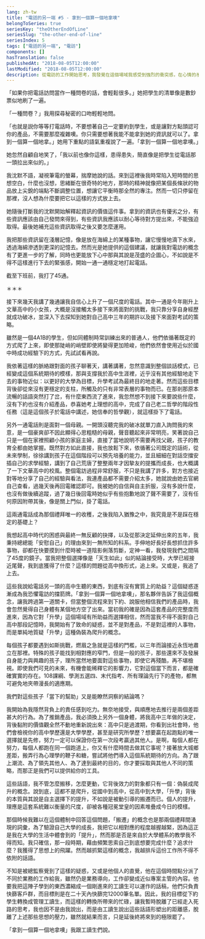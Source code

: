 ```yaml
---
lang: zh-tw
title: "電話的另一端 #5 - 拿到一個算一個地拿噢"
belongToSeries: true
seriesKey: "theOtherEndOfLine"
seriesSlug: "the-other-end-of-line"
seriesIndex: 5
tags: ["電話的另一端", "電訪"]
components: []
hasTranslation: false
publishedAt: "2018-08-05T12:00:00"
lastModified: "2018-08-05T12:00:00"
description: 從電訪的工作開始思考，我發覺在這個場域我感受到強烈的衝突感，在心情的矛盾中我理解到，所謂的「升學」只不過是偽裝成爬升的虛假概念。
---
```


「如果你把電話訪問當作一種問卷的話，會輕鬆很多。」她把學生的清單像是數鈔票似地刷了一遍。

「一種問卷？」我用探尋秘密的口吻輕輕地問。

「也就是説你等等打電話時，不要想著自己一定要約到學生，或是讓對方點頭認可你的產品，不需要那麼複雜噢。你只需要想著我能不能拿到她的資訊就可以了。拿到一個算一個地拿。」她用下重點的語氣重複說了一遍。「拿到一個算一個地拿噢。」

她忽然自顧自地笑了，「我以前也像你這樣，患得患失，簡直像是把學生從電話那一頭拉出來似的。」

我沈默不語，凝視筆電的螢幕，揣摩她說的話。來到這裡後我時常陷入短時間的思想空白，什麼也沒想，思緒斷在很奇特的地方，那時的精神就像把某個長條狀的物品放上尖銳的端點不斷調整位置，想讓它平衡時那全然的專注。然而一切只停留在那裡，沒人想為什麼要把它以這樣的方式放上去。

她隨後打斷我的沈默開始解釋起資訊的價值這件事。拿到的資訊也有優劣之分，有些資訊應該由自己發問來得到，有些資訊我應該以耐心等待對方提出來，不能強迫取得。最後她補充這些資訊取得之後又要怎麼運用。

我把那些資訊留在淺層記憶，像是放在海綿上的某種事物，讓它慢慢地滴下水來，透過海綿滲透到更深的記憶去。然而光是她提供的這個建議，就讓我對電訪的概念有了更進一步的了解，同時也更能放下心中那與其說是茂盛的企圖心，不如說是不得不這樣進行下去的緊張感，開始一通一通穩定地打起電話。

截至下班前，我打了45通。

＊＊＊

接下來幾天我講了幾通讓我自信心上升了一個尺度的電話。其中一通是今年剛升上文華高中的小女孩，大概是沒接觸太多接下來將面對的挑戰，我只靠分享自身經歷就成功破冰，並深入下去探知到她對自己高中三年的期許以及接下來面對考試的策略。

雖然是一個4A1B的學生，但如同體制時常訓練出來的普通人，他們依循著既定的方式爬了上來，即使那陡峭的峭壁即使將變得更加險峻，他們依然會使用近似於國中時成功經驗下的方式，先試試看再說。

我依著這樣的脈絡跟對面的孩子聊著天，講著講著，忽然意識到整個談話模式，已經變成這個系統期待的模樣，那與支撐我於高中生涯裡，近乎沒有其他經驗地走下去的事物近似：以更好的大學為目標，升學考試為最終目的地走著。然而這些目標背後卻從來沒有更穩定的支柱，所觸及的只有非常表層的事物而已。在那剎那原本流暢的話語突然打了岔，有什麼東西流了進來，我忽然想不到接下來要說些什麼，沒有下約也沒有介紹產品，恭喜她考上理想的高中，完成了自己老二哲學的階段性任務（這是這個孩子於電話中講述，她信奉的哲學觀），就這樣掛下了電話。

另外一通電話則是面對一個母親。一開頭沒聽完我的破冰就單刀直入詢問我的來意，是一個豪爽卻不因此顯得心思粗糙的母親，聲音聽起來非常明亮，笑著說自己只是一個在家裡照顧小孩的家庭主婦，直接了當地說明不需要再找父親，孩子的教育全都由她掌握。既然對方如此直接，我也放鬆下來，依循著公司既定的話術，從未來學制，徐徐講到孩子在這個階段可以預先培養的能力，並且細細在對話空擋安插自己的求學經驗，講到了自己荒唐了整整兩年才因摯友的提攜而成長，也大概講了一下文華高中的校風。整個電訪過程非常舒服，不只是我講了許多，對方也接近對等地分享了自己的經驗與看法，我連產品都不需要介紹太多，她就說由她去官網自己查看，過幾天後再回電確認即可。我被她的自信與自主折服，沒有多說什麼，也沒有做後續追蹤，過了幾日後回電時她似乎有些抱歉地說了聲不需要了，沒有任何原因附帶其後，像是關上門似，掛了電話。

這兩通電話成為那個禮拜唯一的收穫，之後我陷入猶豫之中，我究竟是不是踩在穩定的基礎上？

我想起高中時代的困惑與最終一無反顧的抉擇，以及從那決定延伸出來的五年，我秉持總總能「安慰自己」的理由來到一無所知的科系。手伸地好長好長想抓住許多事物，卻都在快要摸到什麼時被一道陰影俐落剪斷，定神一看，我發現我們之間隔了45度的鏡子。當我把整個選擇像是「天生如此」似的結論接受時，大學已經接近尾聲，我到底獲得了什麼？這樣的問題從高中換形式，追上來。又或是，我追了上去。

這些我說給電話另一頭的高中生聽的東西，到底有沒有實質上的助益？這個疑惑逐漸成為我恐懼電訪的擋箭牌。「拿到一個算一個地拿噢」，那名夥伴告訴了我這個概念，讓我跨過第一道關卡，但當整個流程來到下約、說服他相信我們的產品時，我會忽然覺得自己身體有某個地方空了出來。當初我的確是因為這套產品的完整度而進來，因為它對「升學」這個場域有所助益而選擇相信，然而當我不得不面對自己高中那段記憶時，我開始有了致命的疑惑，並不是對產品，不是對這裡的人事物，而是單純地質疑「升學」這種偽裝為爬升的概念。

每個孩子都要遇到如斯挑戰，燃眉之急就是這樣的門檻，以三年而論接近永恆地肅立在那裡。特殊的孩子能找到相對應的窄門，但是一般的孩子，那些還來不及發展自身能力與興趣的孩子，理所當然地要面對這些事物，即使它再殘酷，再不堪檢視。即使我們可見的未來，有機會能稀釋它的影響力，它對這個當下而言，都是確確實實的存在。108課綱、學測五選四、末代指考、所有理論先行下的產物，都無可避免地夾帶漫長的適應期。

我們對這些孩子「當下的幫助」又是能瞭然洞察的結論嗎？

我開始為我隱然背負上的責任感到吃力。無奈地接受，與順應地去推行是兩個差距甚大的行為。為了推銷產品，我必須換上另外一個身體，將我高中三年做的決定，背後黏附的價值觀全然不動地重新說出來：高中只是過渡期，你看到出社會時，他們會檢視你的高中學歷還是大學學歷，甚至是研究所學歷？想要贏在起跑點的唯一選擇就是先修，努力一定可以保證你在第一次段考贏過其他人。是啊，每個人都在努力，每個人都跑在同一個跑道上，你又有什麼時間去做其它事呢？接著放大城鄉差距，搬弄行為心理學的鞭子和糖，嘗試將他們導入這個系統期待的方向。為了跟上潮流、為了領先其他人、為了達到最終的目的，你才要採取與其他人不同的策略，而那正是我們可以提供給你的工具。

這些話語，我不管怎麼搬移，怎麼更動，它背後效力的對象都只有一個：偽裝成爬升的概念。說到底，這都不是爬升，從國中到高中，從高中到大學，「升學」背後的本質與其說是自主選擇下的提升，不如說是被動引導的搬遷而已。個人的提升，理應是這套系統難以衡量的尺度，卻被各種冠冕堂皇的因素堆疊成今日的模樣。

那個時候我難以在這個體制中回答這個問題，「搬遷」的概念也是那兩個禮拜間湧現的詞彙，為了驗證自己大學的成長，我把它以相對應的程度越握越緊，因為這正是我在大學的生活中體會到的「提升」，然而那是否是來自於大學體系的教學我不得而知。我只確信，那一段時期，藉由頻繁思索自己到底想要完成什麼？追求什麼？我獲得了思想上的飛躍。然而越抓緊這樣的概念，我越排斥這份工作所不得不依附的話語。

不知是被總監察覺到了這樣的疑惑，又或是他個人的直覺，他在這個時間點分派了不同於業務的工作給我，雖然仍是業務導向，工作卻變成近似專案主管的內容。他要我把這陣子學到的東西濃縮成一個剛進來的工讀生可以運作的話稿，他們只負責快篩客戶群，而目標則是在二十天內快篩完12000筆名單。因此，我的目標從下約學生轉換成管理工讀生，而這樣的轉換所帶來的忙碌，讓我暫時脫離了已經走入死路的思考，我也因不是由我說出，而是由工讀生說出這些話語形塑出的距離感，脫離了上述那些思想的壓力，雖然就結果而言，只是延後終將來到的極限罷了。

「拿到一個算一個地拿噢」我跟工讀生們說。